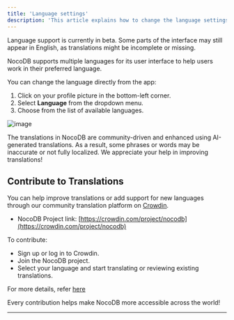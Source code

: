 ```yaml
---
title: 'Language settings'
description: 'This article explains how to change the language settings in NocoDB.'
---
```


<Callout type="warning">Language support is currently in beta. Some parts of the interface may still appear in English, as translations might be incomplete or missing.</Callout>

NocoDB supports multiple languages for its user interface to help users work in their preferred language.

You can change the language directly from the app:

1. Click on your profile picture in the bottom-left corner.
2. Select **Language** from the dropdown menu.
3. Choose from the list of available languages.

![image](/img/v2/account-settings/language.png)

<Callout type="info">The translations in NocoDB are community-driven and enhanced using AI-generated translations. As a result, some phrases or words may be inaccurate or not fully localized. We appreciate your help in improving translations!</Callout>

## Contribute to Translations

You can help improve translations or add support for new languages through our community translation platform on [Crowdin](https://crowdin.com).

- NocoDB Project link: [https://crowdin.com/project/nocodb](https://crowdin.com/project/nocodb)

To contribute:
- Sign up or log in to Crowdin.
- Join the NocoDB project.
- Select your language and start translating or reviewing existing translations.

For more details, refer [here](/docs/product-docs/engineering/translation)

Every contribution helps make NocoDB more accessible across the world!

---

